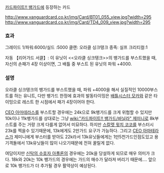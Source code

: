 [[카드파이트!! 뱅가드]]에 등장하는 카드

http://www.vanguardcard.co.kr/img/Card/BT01_055_view.jpg?width=295 http://www.vanguardcard.co.kr/img/Card/TD4_009_view.jpg?width=295

=== 효과 ===
그레이드 1/파워:6000/실드 :5000
클랜: 오라클 싱크탱크
종족: 실프
크리티컬:1

자동 【리어가드 서클】: 이 유닛이 <<오라클 싱크탱크>>의 뱅가드를 부스트했을 때,자신의 손패가 4장 이상이면, 그 배틀 중 부스트 된 유닛의 파워 +4000.

=== 설명 ===
오라클 싱크탱크의 뱅가드를 부스트했을 때, 파워 +4000을 해서 실질적인 10000부스트를 하는 유니트, 다만 뱅가드 한정에 효과의 발동타이밍은 [[배틀시스터 모카]]와 같은 타이밍으로 레스트 한 시점에서 패가 4장이어야 한다.

[[CEO 아마테라스]]를 부스트할 경우에는 24k으로 9k뱅가드를 크게 위협할 수 있지만 10k이나 11k뱅가드를 상대로는 그냥 [[wiki:"카드파이트!! 뱅가드/바닐라" 제미니]]로 8k부스트를 주는 거랑 크게 다를게 없어서 미묘하다. 하지만 [[스칼렛 윗치 코코]]를 부스터시 23k를 찍을수 있기때문에, 13k에게도 2만가드 요구가 가능하다. 그리고 [[CEO 아마테라스]]가 제미니에게 부스터를 받아도 22k라서 13k유닛들에게는 1만5천가드인점도있고 용기격돌에서 13k유닛들이 많이 나오기때문에 전혀 꿀릴게 없다.

여담이지만 [[신탁의 수호자 아폴론]]의 경우에는 20k을 당설하게 되므로 매우 의미가 크다. 18k와 20k는 10k 뱅가드의 경우에는 가드의 매수가 달라져 버리기 때문에….
앞으로 10k 뱅가드가 더 추가될 경우 활약상이 예상된다.
